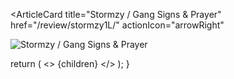 <ArticleCard
  title="Stormzy / Gang Signs & Prayer"
  href="/review/stormzy1L/"
  actionIcon="arrowRight"
>

![Stormzy / Gang Signs & Prayer](../../images/cd/stormzy1L.jpg)

</ArticleCard>

  return (
    <>
      {children}
    </>
  );
}